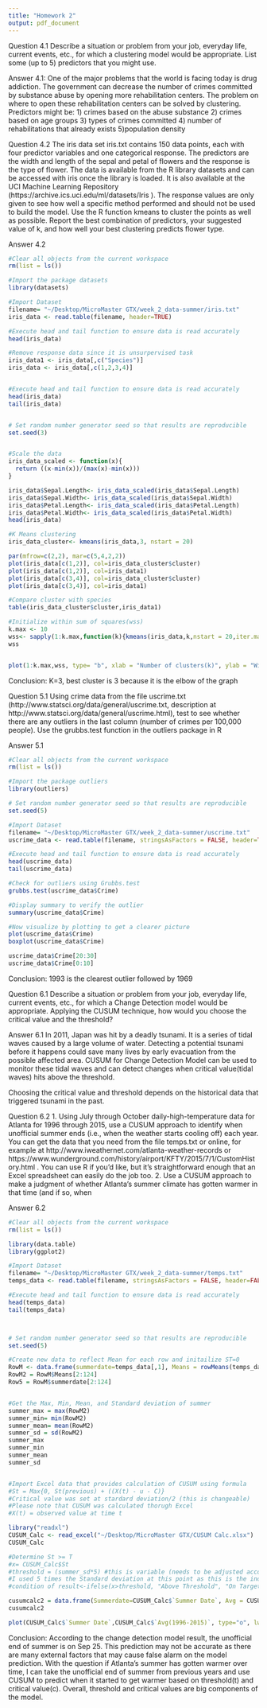```yaml
---
title: "Homework 2"
output: pdf_document
---
```

Question 4.1
Describe a situation or problem from your job, everyday life, current events, etc., for which a clustering model would be appropriate. List some (up to 5) predictors that you might use.

Answer 4.1:
One of the major problems that the world is facing today is drug addiction. The government can decrease the number of crimes committed by substance abuse by opening more rehabilitation centers. The problem on where to open these rehabilitation centers can be solved by clustering. Predictors might be: 1) crimes based on the abuse substance 2) crimes based on age groups 3) types of crimes committed 4) number of rehabilitations that already exists 5)population density

Question 4.2
The iris data set iris.txt contains 150 data points, each with four predictor variables and one categorical response. The predictors are the width and length of the sepal and petal of flowers and the response is the type of flower. The data is available from the R library datasets and can be accessed with iris once the library is loaded. It is also available at the UCI Machine Learning Repository (https://archive.ics.uci.edu/ml/datasets/Iris ). The response values are only given to see how well a specific method performed and should not be used to build the model.
Use the R function kmeans to cluster the points as well as possible. Report the best combination of predictors, your suggested value of k, and how well your best clustering predicts flower type.

Answer 4.2
```r
#Clear all objects from the current workspace
rm(list = ls())

#Import the package datasets
library(datasets)

#Import Dataset
filename= "~/Desktop/MicroMaster GTX/week_2_data-summer/iris.txt"
iris_data <- read.table(filename, header=TRUE)

#Execute head and tail function to ensure data is read accurately
head(iris_data)

#Remove response data since it is unsurpervised task
iris_data1 <- iris_data[,c("Species")]
iris_data <- iris_data[,c(1,2,3,4)]


#Execute head and tail function to ensure data is read accurately
head(iris_data)
tail(iris_data)


# Set random number generator seed so that results are reproducible
set.seed(3)


#Scale the data
iris_data_scaled <- function(x){
  return ((x-min(x))/(max(x)-min(x)))
}

iris_data$Sepal.Length<- iris_data_scaled(iris_data$Sepal.Length)
iris_data$Sepal.Width<- iris_data_scaled(iris_data$Sepal.Width)
iris_data$Petal.Length<- iris_data_scaled(iris_data$Petal.Length)
iris_data$Petal.Width<- iris_data_scaled(iris_data$Petal.Width)
head(iris_data)

#K Means clustering
iris_data_cluster<- kmeans(iris_data,3, nstart = 20)

par(mfrow=c(2,2), mar=c(5,4,2,2))
plot(iris_data[c(1,2)], col=iris_data_cluster$cluster)
plot(iris_data[c(1,2)], col=iris_data1)
plot(iris_data[c(3,4)], col=iris_data_cluster$cluster)
plot(iris_data[c(3,4)], col=iris_data1)

#Compare cluster with species
table(iris_data_cluster$cluster,iris_data1)

#Initialize within sum of squares(wss)
k.max <- 10
wss<- sapply(1:k.max,function(k){kmeans(iris_data,k,nstart = 20,iter.max = 20)$tot.withinss})
wss


plot(1:k.max,wss, type= "b", xlab = "Number of clusters(k)", ylab = "Within cluster sum of squares")

```
Conclusion: K=3, best cluster is 3 because it is the elbow of the graph

Question 5.1
Using crime data from the file uscrime.txt (http://www.statsci.org/data/general/uscrime.txt, description at http://www.statsci.org/data/general/uscrime.html), test to see whether there are any outliers in the last column (number of crimes per 100,000 people). Use the grubbs.test function in the outliers package in R

Answer 5.1
```r
#Clear all objects from the current workspace
rm(list = ls())

#Import the package outliers
library(outliers)

# Set random number generator seed so that results are reproducible
set.seed(5)

#Import Dataset
filename= "~/Desktop/MicroMaster GTX/week_2_data-summer/uscrime.txt"
uscrime_data <- read.table(filename, stringsAsFactors = FALSE, header=TRUE)

#Execute head and tail function to ensure data is read accurately
head(uscrime_data)
tail(uscrime_data)

#Check for outliers using Grubbs.test
grubbs.test(uscrime_data$Crime)

#Display summary to verify the outlier
summary(uscrime_data$Crime)

#Now visualize by plotting to get a clearer picture
plot(uscrime_data$Crime)
boxplot(uscrime_data$Crime)

uscrime_data$Crime[20:30]
uscrime_data$Crime[0:10]
```
Conclusion: 1993 is the clearest outlier followed by 1969

Question 6.1
Describe a situation or problem from your job, everyday life, current events, etc., for which a Change Detection model would be appropriate. Applying the CUSUM technique, how would you choose the critical value and the threshold?
 
Answer 6.1
In 2011, Japan was hit by a deadly tsunami. It is a series of tidal waves caused by a large volume of water. Detecting a potential tsunami before it happens could save many lives by early evacuation from the possible affected area. CUSUM for Change Detection Model can be used to monitor these tidal waves and can detect changes when critical value(tidal waves) hits above the threshold. 

Choosing the critical value and threshold depends on the historical data that triggered tsunami in the past.

Question 6.2
1. Using July through October daily-high-temperature data for Atlanta for 1996 through 2015, use a CUSUM approach to identify when unofficial summer ends (i.e., when the weather starts cooling off) each year. You can get the data that you need from the file temps.txt or online, for example at http://www.iweathernet.com/atlanta-weather-records or https://www.wunderground.com/history/airport/KFTY/2015/7/1/CustomHistory.html . You can use R if you’d like, but it’s straightforward enough that an Excel spreadsheet can easily do the job too.
2. Use a CUSUM approach to make a judgment of whether Atlanta’s summer climate has gotten warmer in that time (and if so, when

Answer 6.2
```r

#Clear all objects from the current workspace
rm(list = ls())

library(data.table)
library(ggplot2)

#Import Dataset
filename= "~/Desktop/MicroMaster GTX/week_2_data-summer/temps.txt"
temps_data <- read.table(filename, stringsAsFactors = FALSE, header=FALSE)

#Execute head and tail function to ensure data is read accurately
head(temps_data)
tail(temps_data)



# Set random number generator seed so that results are reproducible
set.seed(5)

#Create new data to reflect Mean for each row and initailize ST=0
RowM <- data.frame(summerdate=temps_data[,1], Means = rowMeans(temps_data[,-1]))
RowM2 = RowM$Means[2:124]
Row5 = RowM$summerdate[2:124]


#Get the Max, Min, Mean, and Standard deviation of summer
summer_max = max(RowM2)
summer_min= min(RowM2)
summer_mean= mean(RowM2)
summer_sd = sd(RowM2)
summer_max
summer_min
summer_mean
summer_sd


#Import Excel data that provides calculation of CUSUM using formula  
#St = Max{0, St(previous) + ((X(t) - u - C)}
#Critical value was set at stardard deviation/2 (this is changeable)
#Please note that CUSUM was calculated thorugh Excel
#X(t) = observed value at time t

library("readxl")
CUSUM_Calc <- read_excel("~/Desktop/MicroMaster GTX/CUSUM Calc.xlsx")
CUSUM_Calc

#Determine St >= T
#x= CUSUM_Calc$St
#threshold = (summer_sd*5) #this is variable (needs to be adjusted accordingly as model gets tested). 
#I used 5 times the Standard deviation at this point as this is the industry standard
#condition of result<-ifelse(x>threshold, "Above Threshold", "On Target")

cusumcalc2 = data.frame(Summerdate=CUSUM_Calc$`Summer Date`, Avg = CUSUM_Calc$`Avg(1996-2015)`, Result = CUSUM_Calc$Result)
cusumcalc2

plot(CUSUM_Calc$`Summer Date`,CUSUM_Calc$`Avg(1996-2015)`, type="o", lwd=2, col="red")

```
Conclusion: According to the change detection model result, the unofficial end of summer is on Sep 25. This prediction may not be accurate as there are many external factors that may cause false alarm on the model prediction. With the question if Atlanta's summer has gotten warmer over time, I can take the unofficial end of summer from previous years and use CUSUM to predict when it started to get warmer based on threshold(t) and critical value(c). Overall, threshold and critical values are big components of the model.


